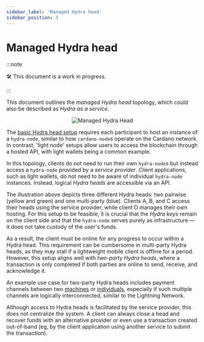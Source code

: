 ```yaml
---
sidebar_label: 'Managed Hydra head'
sidebar_position: 3
---
```


# Managed Hydra head

:::note

:hammer_and_wrench: This document is a work in progress.

:::

This document outlines the _managed Hydra head_ topology, which could also be described as _Hydra as a service_.

<p align="center">
  <img
    src={require('./managed-hydra-head.jpg').default}
    alt="Managed Hydra Head"
    height={400}
  />
</p>

The [basic Hydra head setup](../basic) requires each participant to host an instance of a `hydra-node`, similar to how `cardano-node`s operate on the Cardano network. In contrast, 'light node' setups allow users to access the blockchain through a hosted API, with light wallets being a common example.

In this topology, clients do not need to run their own `hydra-node`s but instead access a `hydra-node` provided by a _service provider_. Client applications, such as light wallets, do not need to be aware of individual `hydra-node` instances. Instead, logical _Hydra heads_ are accessible via an API.

The illustration above depicts three different Hydra heads: two pairwise (yellow and green) and one multi-party (blue). Clients A, B, and C access their heads using the service provider, while client D manages their own hosting.
For this setup to be feasible, it is crucial that the _Hydra keys_ remain on the client side and that the `hydra-node` serves purely as infrastructure — it does not take custody of the user's funds.

As a result, the client must be online for any progress to occur within a Hydra head. This requirement can be cumbersome in multi-party Hydra heads, as they may stall if a lightweight mobile client is offline for a period. However, this setup aligns well with _two-party Hydra heads_, where a transaction is only completed if both parties are online to send, receive, and acknowledge it.

An example use case for two-party Hydra heads includes payment channels between two [machines](../../use-cases/payments/pay-per-use-api) or [individuals](../../use-cases/payments/inter-wallet-payments), especially if such multiple channels are logically interconnected, similar to the Lightning Network.

Although access to Hydra heads is facilitated by the service provider, this does not centralize the system. A client can always close a head and recover funds with an alternative provider or even use a transaction created out-of-band (eg, by the client application using another service to submit the transaction).
